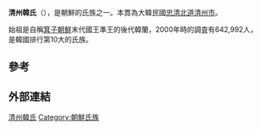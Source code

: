 '''清州韓氏'''（{{lang-ko|청주 한씨}}），是朝鮮的氏族之一。本貫為大韓民國[[忠清北道|忠清北道]][[清州市|清州市]]。

始祖是自稱[[箕子朝鮮|箕子朝鮮]]末代國王準王的後代韓蘭，2000年時的調査有642,992人，是韓國排行第10大的氏族。

==參考==
{{lang|ja|金光林 (2014). A Comparison of the Korean and Japanese Approaches to Foreign Family Names. Journal of Cultural Interaction in East Asia Vol.5東アジア文化交渉学会.}}

==外部連結==
[[Category:清州韓氏|]]
[[Category:朝鮮氏族|Category:朝鮮氏族]]